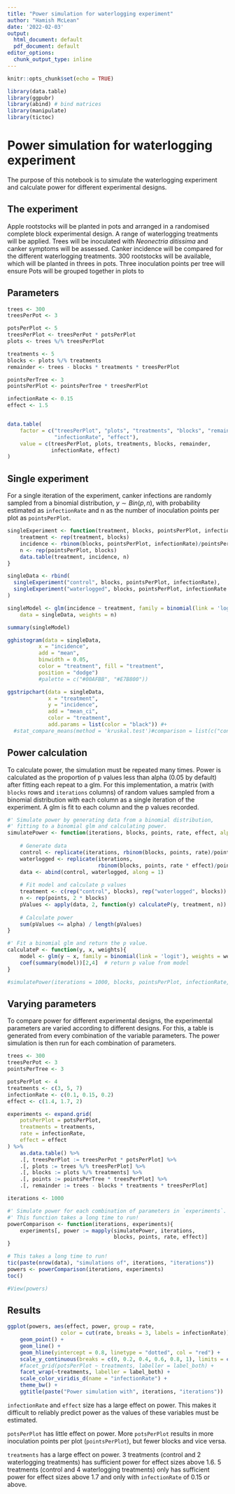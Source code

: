 ```yaml
---
title: "Power simulation for waterlogging experiment"
author: "Hamish McLean"
date: '2022-02-03'
output:
  html_document: default
  pdf_document: default
editor_options:
  chunk_output_type: inline
---
```


```r
knitr::opts_chunk$set(echo = TRUE)

library(data.table)
library(ggpubr)
library(abind) # bind matrices
library(manipulate)
library(tictoc)
```

# Power simulation for waterlogging experiment

The purpose of this notebook is to simulate the waterlogging experiment and calculate power for different experimental designs.

## The experiment

Apple rootstocks will be planted in pots and arranged in a randomised complete block experimental design. A range of waterlogging treatments will be applied. Trees will be inoculated with *Neonectria ditissima* and canker symptoms will be assessed. Canker incidence will be compared for the different waterlogging treatments. 300 rootstocks will be available, which will be planted in threes in pots. Three inoculation points per tree will ensure Pots will be grouped together in plots to

## Parameters

```r
trees <- 300
treesPerPot <- 3

potsPerPlot <- 5
treesPerPlot <- treesPerPot * potsPerPlot
plots <- trees %/% treesPerPlot

treatments <- 5
blocks <- plots %/% treatments
remainder <- trees - blocks * treatments * treesPerPlot

pointsPerTree <- 3
pointsPerPlot <- pointsPerTree * treesPerPlot

infectionRate <- 0.15
effect <- 1.5


data.table(
    factor = c("treesPerPlot", "plots", "treatments", "blocks", "remainder", 
               "infectionRate", "effect"),
    value = c(treesPerPlot, plots, treatments, blocks, remainder, 
              infectionRate, effect)
)
```

## Single experiment

For a single iteration of the experiment, canker infections are randomly sampled from a binomial distribution, $y\sim{}Bin(p, n)$, with probability estimated as `infectionRate` and n as the number of inoculation points per plot as `pointsPerPlot`.

```r
singleExperiment <- function(treatment, blocks, pointsPerPlot, infectionRate){
    treatment <- rep(treatment, blocks)
    incidence <- rbinom(blocks, pointsPerPlot, infectionRate)/pointsPerPlot
    n <- rep(pointsPerPlot, blocks)
    data.table(treatment, incidence, n)
}

singleData <- rbind(
  singleExperiment("control", blocks, pointsPerPlot, infectionRate),
  singleExperiment("waterlogged", blocks, pointsPerPlot, infectionRate * effect)
)

singleModel <- glm(incidence ~ treatment, family = binomial(link = 'logit'), 
    data = singleData, weights = n)

summary(singleModel)
```

```r
gghistogram(data = singleData, 
          x = "incidence",
          add = "mean",
          binwidth = 0.05,
          color = "treatment", fill = "treatment",
          position = "dodge")
          #palette = c("#00AFBB", "#E7B800"))

ggstripchart(data = singleData, 
             x = "treatment",
             y = "incidence",
             add = "mean_ci",
             color = "treatment",
             add.params = list(color = "black")) #+
  #stat_compare_means(method = 'kruskal.test')#comparison = list(c("control", "waterlogged")))

```

## Power calculation

To calculate power, the simulation must be repeated many times. Power is calculated as the proportion of p values less than alpha (0.05 by default) after fitting each repeat to a glm. For this implementation, a matrix (with `blocks` rows and `iterations` columns) of random values sampled from a binomial distribution with each column as a single iteration of the experiment. A glm is fit to each column and the p values recorded.

```r
#' Simulate power by generating data from a binomial distribution,
#' fitting to a binomial glm and calculating power.
simulatePower <- function(iterations, blocks, points, rate, effect, alpha=0.05){
    
    # Generate data
    control <- replicate(iterations, rbinom(blocks, points, rate)/points)
    waterlogged <- replicate(iterations, 
                             rbinom(blocks, points, rate * effect)/points)
    data <- abind(control, waterlogged, along = 1)
    
    # Fit model and calculate p values
    treatment <- c(rep("control", blocks), rep("waterlogged", blocks))
    n <- rep(points, 2 * blocks)
    pValues <- apply(data, 2, function(y) calculateP(y, treatment, n))
    
    # Calculate power
    sum(pValues <= alpha) / length(pValues)
}

#' Fit a binomial glm and return the p value.
calculateP <- function(y, x, weights){
    model <- glm(y ~ x, family = binomial(link = 'logit'), weights = weights)
    coef(summary(model))[2,4]  # return p value from model
}

#simulatePower(iterations = 1000, blocks, pointsPerPlot, infectionRate, effect)
```

## Varying parameters

To compare power for different experimental designs, the experimental parameters are varied according to different designs. For this, a table is generated from every combination of the variable parameters. The power simulation is then run for each combination of parameters.

```r
trees <- 300
treesPerPot <- 3
pointsPerTree <- 3

potsPerPlot <- 4
treatments <- c(3, 5, 7)
infectionRate <- c(0.1, 0.15, 0.2)
effect <- c(1.4, 1.7, 2)

experiments <- expand.grid(
    potsPerPlot = potsPerPlot,
    treatments = treatments,
    rate = infectionRate, 
    effect = effect
) %>%
    as.data.table() %>% 
    .[, treesPerPlot := treesPerPot * potsPerPlot] %>% 
    .[, plots := trees %/% treesPerPlot] %>% 
    .[, blocks := plots %/% treatments] %>% 
    .[, points := pointsPerTree * treesPerPlot] %>% 
    .[, remainder := trees - blocks * treatments * treesPerPlot]

```

```r
iterations <- 1000

#' Simulate power for each combination of parameters in `experiments`.
#' This function takes a long time to run!
powerComparison <- function(iterations, experiments){
    experiments[, power := mapply(simulatePower, iterations, 
                                  blocks, points, rate, effect)]
}

# This takes a long time to run!
tic(paste(nrow(data), "simulations of", iterations, "iterations"))
powers <- powerComparison(iterations, experiments)
toc()

#View(powers)
```

## Results

```r
ggplot(powers, aes(effect, power, group = rate, 
                 color = cut(rate, breaks = 3, labels = infectionRate))) +
    geom_point() +
    geom_line() +
    geom_hline(yintercept = 0.8, linetype = "dotted", col = "red") +
    scale_y_continuous(breaks = c(0, 0.2, 0.4, 0.6, 0.8, 1), limits = c(0, 1)) +
    #facet_grid(potsPerPlot ~ treatments, labeller = label_both) +
    facet_wrap(~treatments, labeller = label_both) +
    scale_color_viridis_d(name = "infectionRate") +
    theme_bw() + 
    ggtitle(paste("Power simulation with", iterations, "iterations"))
```

`infectionRate` and `effect` size has a large effect on power. This makes it difficult to reliably predict power as the values of these variables must be estimated.

`potsPerPlot` has little effect on power. More `potsPerPlot` results in more inoculation points per plot (`pointsPerPlot`), but fewer blocks and vice versa.

`treatments` has a large effect on power. 3 treatments (control and 2 waterlogging treatments) has sufficient power for effect sizes above 1.6. 5 treatments (control and 4 waterlogging treatments) only has sufficient power for effect sizes above 1.7 and only with `infectionRate` of 0.15 or above.
